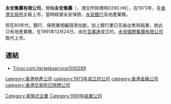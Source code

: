 '''永安集團有限公司'''，簡稱'''永安集團'''（'''{{lang-en|The Wing On (Holdings) Limited}}'''，港交所除牌時0290.HK），在1973年，在[[香港交易所|香港交易所]]主板上市，當時經營永安保險、[[永安銀行|永安銀行]]及地產業務。

但在80年代，銀行、保險業相繼競爭加劇，加上銀行業已先後出售和結業，故此只有地產業務，在1991年12月24日，由在[[百慕達|百慕達]]成立的，[[永安國際集團有限公司|永安國際集團有限公司]]取代上市。

==連結==
*[http://www.tricor.com.hk/webservice/000289 Tricor.com.hk/webservice/000289] {{Wayback|url=http://www.tricor.com.hk/webservice/000289 |date=20191219023604 }}

[[category:香港地產公司|category:香港地產公司]]
[[category:1973年成立的公司|category:1973年成立的公司]]
[[Category:家族式企業|Category:家族式企業]]
[[category:香港金融公司|category:香港金融公司]]
[[category:香港交易所已除牌公司|category:香港交易所已除牌公司]]
[[Category:1991年結業公司|Category:1991年結業公司]]